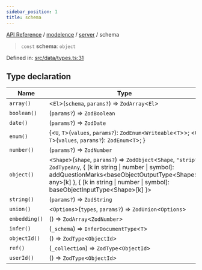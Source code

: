 ```yaml
---
sidebar_position: 1
title: schema
---
```


[API Reference](/api-reference/modelence/server/variables/../../../index) / [modelence](/api-reference/modelence/server/variables/../../index) / [server](/api-reference/modelence/server/variables/../index) / schema

> `const` **schema**: `object`

Defined in: [src/data/types.ts:31](https://github.com/modelence/modelence/blob/656d4e4c01b88903ac6c14e3993c6fa92ee12257/packages/modelence/src/data/types.ts#L31)

## Type declaration

| Name | Type | Default value | Defined in |
| ------ | ------ | ------ | ------ |
| <a id="array"></a> `array()` | \<`El`\>(`schema`, `params?`) => `ZodArray`\<`El`\> | `schemaArray` | [src/data/types.ts:36](https://github.com/modelence/modelence/blob/656d4e4c01b88903ac6c14e3993c6fa92ee12257/packages/modelence/src/data/types.ts#L36) |
| <a id="boolean"></a> `boolean()` | (`params?`) => `ZodBoolean` | `schemaBoolean` | [src/data/types.ts:35](https://github.com/modelence/modelence/blob/656d4e4c01b88903ac6c14e3993c6fa92ee12257/packages/modelence/src/data/types.ts#L35) |
| <a id="date"></a> `date()` | (`params?`) => `ZodDate` | `schemaDate` | [src/data/types.ts:34](https://github.com/modelence/modelence/blob/656d4e4c01b88903ac6c14e3993c6fa92ee12257/packages/modelence/src/data/types.ts#L34) |
| <a id="enum"></a> `enum()` | \{\<`U`, `T`\>(`values`, `params?`): `ZodEnum`\<`Writeable`\<`T`\>\>; \<`U`, `T`\>(`values`, `params?`): `ZodEnum`\<`T`\>; \} | `schemaEnum` | [src/data/types.ts:38](https://github.com/modelence/modelence/blob/656d4e4c01b88903ac6c14e3993c6fa92ee12257/packages/modelence/src/data/types.ts#L38) |
| <a id="number"></a> `number()` | (`params?`) => `ZodNumber` | `schemaNumber` | [src/data/types.ts:33](https://github.com/modelence/modelence/blob/656d4e4c01b88903ac6c14e3993c6fa92ee12257/packages/modelence/src/data/types.ts#L33) |
| <a id="object"></a> `object()` | \<`Shape`\>(`shape`, `params?`) => `ZodObject`\<`Shape`, `"strip"`, `ZodTypeAny`, \{ \[k in string \| number \| symbol\]: addQuestionMarks\<baseObjectOutputType\<Shape\>, any\>\[k\] \}, \{ \[k in string \| number \| symbol\]: baseObjectInputType\<Shape\>\[k\] \}\> | `schemaObject` | [src/data/types.ts:37](https://github.com/modelence/modelence/blob/656d4e4c01b88903ac6c14e3993c6fa92ee12257/packages/modelence/src/data/types.ts#L37) |
| <a id="string"></a> `string()` | (`params?`) => `ZodString` | `schemaString` | [src/data/types.ts:32](https://github.com/modelence/modelence/blob/656d4e4c01b88903ac6c14e3993c6fa92ee12257/packages/modelence/src/data/types.ts#L32) |
| <a id="union"></a> `union()` | \<`Options`\>(`types`, `params?`) => `ZodUnion`\<`Options`\> | - | [src/data/types.ts:53](https://github.com/modelence/modelence/blob/656d4e4c01b88903ac6c14e3993c6fa92ee12257/packages/modelence/src/data/types.ts#L53) |
| `embedding()` | () => `ZodArray`\<`ZodNumber`\> | - | [src/data/types.ts:39](https://github.com/modelence/modelence/blob/656d4e4c01b88903ac6c14e3993c6fa92ee12257/packages/modelence/src/data/types.ts#L39) |
| `infer()` | (`_schema`) => `InferDocumentType`\<`T`\> | - | [src/data/types.ts:54](https://github.com/modelence/modelence/blob/656d4e4c01b88903ac6c14e3993c6fa92ee12257/packages/modelence/src/data/types.ts#L54) |
| `objectId()` | () => `ZodType`\<`ObjectId`\> | - | [src/data/types.ts:42](https://github.com/modelence/modelence/blob/656d4e4c01b88903ac6c14e3993c6fa92ee12257/packages/modelence/src/data/types.ts#L42) |
| `ref()` | (`_collection`) => `ZodType`\<`ObjectId`\> | - | [src/data/types.ts:48](https://github.com/modelence/modelence/blob/656d4e4c01b88903ac6c14e3993c6fa92ee12257/packages/modelence/src/data/types.ts#L48) |
| `userId()` | () => `ZodType`\<`ObjectId`\> | - | [src/data/types.ts:45](https://github.com/modelence/modelence/blob/656d4e4c01b88903ac6c14e3993c6fa92ee12257/packages/modelence/src/data/types.ts#L45) |
